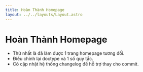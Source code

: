 ```yaml
---
title: Hoàn Thành Homepage
layout: ../../layouts/Layout.astro
---
```


# Hoàn Thành Homepage

- Thứ nhất là đã làm được 1 trang homepage tương đối.
- Điều chỉnh lại doctype và 1 số quy tắc.
- Có cập nhật hệ thống changelog để hỗ trợ thay cho commit.